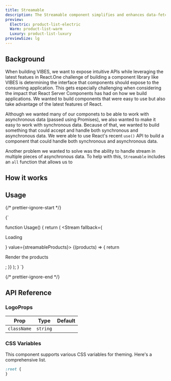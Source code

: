 ```yaml
---
title: Streamable
description: The Streamable component simplifies and enhances data-fetching patterns in React 19 with support for streaming, loading states, and stable async state management.
preview:
  Electric: product-list-electric
  Warm: product-list-warm
  Luxury: product-list-luxury
previewSize: lg
---
```


## Background

When building VIBES, we want to expose intuitive APIs while leveraging the latest featues in React.One challenge of building a component library like VIBES is determining the interface that components should expose to the consuming application.
This gets especially challenging when considering the impact that React Server Components has had on how we build applications. We wanted to build components that
were easy to use but also take advantage of the latest features of React.

Although we wanted many of our componets to be able to work with asynchronous data (passed using Promises), we also wanted to make it easy to work with synchronous data. Because of that, we wanted to build something
that could accept and handle both synchronous and asynchronous data. We were able to use React's recent `use()` API to build a component that could handle both synchronous and asynchronous data.

Another problem we wanted to solve was the ability to handle stream in multiple pieces of asynchronous data. To help with this, `Streamable` includes an `all` function that allows us to

## How it works

## Usage

{/* prettier-ignore-start */}

<CodeBlock lang="ts">{`

function Usage() {
    return (
        <Stream fallback={<p>Loading</p>} value={streamableProducts}>
          {(products) => {
              return <p>Render the products</p>;
          }}
      </Stream>
    );
}
`}
</CodeBlock>

{/* prettier-ignore-end */}

## API Reference

### LogoProps

| Prop        | Type     | Default |
| ----------- | -------- | ------- |
| `className` | `string` |         |

### CSS Variables

This component supports various CSS variables for theming. Here's a comprehensive list.

```css
:root {
}
```
